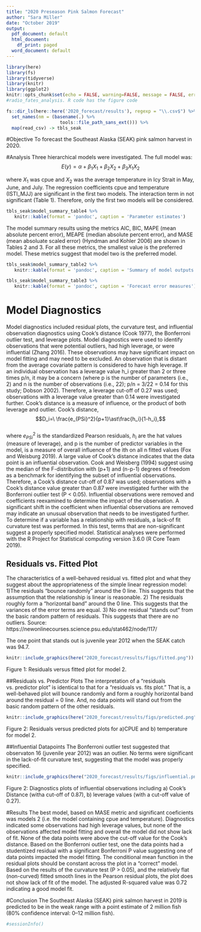 ```yaml
---
title: "2020 Preseason Pink Salmon Forecast"
author: "Sara Miller"
date: "October 2019"
output:
  pdf_document: default
  html_document:
    df_print: paged
  word_document: default
---
```

```r
library(here)
library(fs)
library(tidyverse)
library(knitr)
library(ggplot2)
knitr::opts_chunk$set(echo = FALSE, warning=FALSE, message = FALSE, error=FALSE)
#radio_fates_analysis. R code has the figure code
```

```r

fs::dir_ls(here::here('2020_forecast/results'), regexp = "\\.csv$") %>% 
  set_names(nm = (basename(.) %>% 
                    tools::file_path_sans_ext())) %>%
  map(read_csv) -> tbls_seak

```

#Objective
To forecast the Southeast Alaska (SEAK) pink salmon harvest in 2020.

#Analysis
Three hierarchical models were investigated. The full model was:
$$E(y) = \alpha + \beta_1{X_1} + \beta_2{X_2} + \beta_3{X_1X_2}$$

where ${X_1}$ was cpue and ${X_2}$ was the average temperature in Icy Strait in May, June, and July.
The regression coefficients cpue and temperature (ISTI_MJJ) are significant in the first two models. The interaction term in not significant (Table 1). Therefore, only the first two models will be considered.

```r
tbls_seak$model_summary_table4 %>% 
   knitr::kable(format = 'pandoc', caption = 'Parameter estimates')
```

The model summary results using the metrics AIC, BIC, MAPE (mean absolute percent error),  MEAPE (median absolute percent error), and MASE (mean absoluate scaled error) (Hyndman and Kohler 2006) are shown in Tables 2 and 3. For all these metrics, the smallest value is the preferred model. These metrics suggest that model two is the preferred model.


```r
tbls_seak$model_summary_table2 %>% 
   knitr::kable(format = 'pandoc', caption = 'Summary of model outputs')
```


```r
tbls_seak$model_summary_table3 %>% 
   knitr::kable(format = 'pandoc', caption = 'Forecast error measures')
```

# Model Diagnostics
Model diagnostics included residual plots, the curvature test, and influential observation diagnostics using Cook’s distance (Cook 1977), the Bonferroni outlier test, and leverage plots. Model diagnostics were used to identify observations that were potential outliers, had high leverage, or were influential (Zhang 2016). These observations may have significant impact on model fitting and may need to be excluded.  An observation that is distant from the average covariate pattern is considered to have high leverage. If an individual observation has a leverage value h_i greater than 2 or three times p/n, it may be a concern (where p is the number of parameters (i.e., 2) and n is the number of observations (i.e., 22); p/n = 3/22 = 0.14 for this study; Dobson 2002). Therefore, a leverage cut-off of 0.27 was used; observations with a leverage value greater than 0.14 were investigated further. Cook’s distance is a measure of influence, or the product of both leverage and outlier. Cook’s distance,
$$D_i=\ \frac{e_{PSi}^2}{p+1}\ast\frac{h_i}{1-h_i},$$				
where $e_{PSi}^2$ is the standardized Pearson residuals, $h_i$ are the hat values (measure of leverage), and p is the number of predictor variables in the model, is a measure of overall influence of the ith on all n fitted values (Fox and Weisburg 2019). A large value of Cook’s distance indicates that the data point is an influential observation. Cook and Weisberg (1994) suggest using the median of the F-distribution with (p+1) and (n-p-1) degrees of freedom as a benchmark for identifying the subset of influential observations. Therefore, a Cook’s distance cut-off of 0.87 was used; observations with a Cook’s distance value greater than 0.87 were investigated further with the Bonferroni outlier test (P < 0.05). Influential observations were removed and coefficients reexamined to determine the impact of the observation. A significant shift in the coefficient when influential observations are removed may indicate an unusual observation that needs to be investigated further. To determine if a variable has a relationship with residuals, a lack-of fit curvature test was performed. In this test, terms that are non-significant suggest a properly specified model. Statistical analyses were performed with the R Project for Statistical computing version 3.6.0 (R Core Team 2019). 

## Residuals vs. Fitted Plot
The characteristics of a well-behaved residual vs. fitted plot and what they suggest about the appropriateness of the simple linear regression model:
  1)The residuals "bounce randomly" around the 0 line. This suggests that the assumption that the relationship is linear is reasonable.
2) The residuals roughly form a "horizontal band" around the 0 line. This suggests that the variances of the error terms are equal.
3) No one residual "stands out" from the basic random pattern of residuals. This suggests that there are no outliers.
Source: https://newonlinecourses.science.psu.edu/stat462/node/117/
  
The one point that stands out is juvenile year 2012 when the SEAK catch was 94.7. 

```r
knitr::include_graphics(here("2020_forecast/results/figs/fitted.png"))
```

Figure 1: Residuals versus fitted plot for model 2.

##Residuals vs. Predictor Plots
The interpretation of a "residuals vs. predictor plot" is identical to that for a "residuals vs. fits plot." That is, a well-behaved plot will bounce randomly and form a roughly horizontal band around the residual = 0 line. And, no data points will stand out from the basic random pattern of the other residuals.

```r
knitr::include_graphics(here("2020_forecast/results/figs/predicted.png"))
```

Figure 2: Residuals versus predicted plots for a)CPUE and b) temperature for model 2.

##Influential Datapoints
The Bonferroni outlier test suggested that observaton 16 (juvenile year 2012) was an outlier.  No terms were significant in the lack-of-fit curvature test, suggesting that the model was properly specified.

```r
knitr::include_graphics(here("2020_forecast/results/figs/influential.png"))
```

Figure 2: Diagnostics plots of influential observations including a) Cook's Distance (witha cut-off of 0.87), b) leverage values (with a cut-off value of 0.27).

#Results
The best model, based on MASE metric and significant coeficients was models 2 (i.e. the model containing cpue and temperature). Diagnostics indicated some observations had high leverage values, but none of the observations affected model fitting and overall the model did not show lack of fit. None of the data points were above the cut-off value for the Cook’s distance. Based on the Bonferroni outlier test, one the data points had a studentized residual with a significant Bonferroni P value suggesting one of data points impacted the model fitting. The conditional mean function in the residual plots should be constant across the plot in a “correct” model. Based on the results of the curvature test (P > 0.05), and the relatively flat (non-curved) fitted smooth lines in the Pearson residual plots, the plot does not show lack of fit of the model. The adjusted R-squared value was 0.72 indicating a good model fit.

#Conclusion 
The Southeast Alaska (SEAK) pink salmon harvest in 2019 is predicted to be in the weak range with a point estimate of 2 million fish (80% confidence interval: 0–12 million fish). 

```r
#sessionInfo()
```
